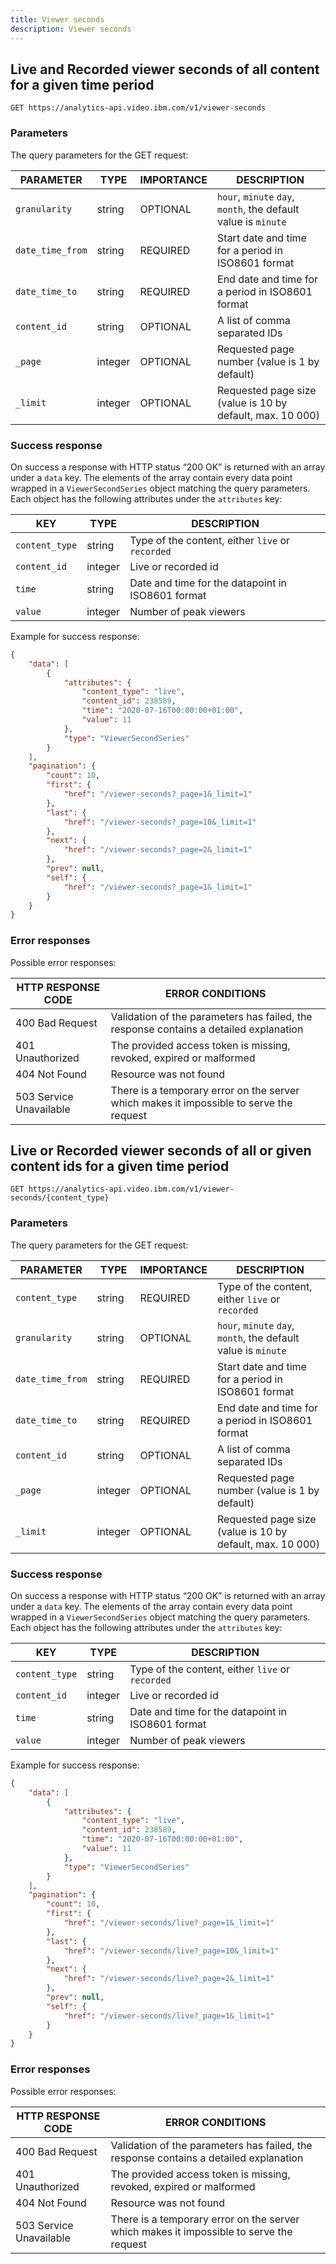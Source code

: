 ```yaml
---
title: Viewer seconds
description: Viewer seconds
---
```


## Live and Recorded viewer seconds of all content for a given time period

```
GET https://analytics-api.video.ibm.com/v1/viewer-seconds
```

### Parameters

The query parameters for the GET request:

| PARAMETER                  | TYPE    | IMPORTANCE | DESCRIPTION                                                                     |
| -------------------------- | ------- | ---------- | ------------------------------------------------------------------------------- |
| `granularity`              | string  | OPTIONAL   | `hour`, `minute` `day`, `month`, the default value is `minute`                  |
| `date_time_from`           | string  | REQUIRED   | Start date and time for a period in ISO8601 format                              |
| `date_time_to`             | string  | REQUIRED   | End date and time for a period in ISO8601 format                                |
| `content_id`               | string  | OPTIONAL   | A list of comma separated IDs                                                   |
| `_page`                    | integer | OPTIONAL   | Requested page number (value is 1 by default)                                   |
| `_limit`                   | integer | OPTIONAL   | Requested page size (value is 10 by default, max. 10 000)                       |

### Success response

On success a response with HTTP status “200 OK” is returned with an array under a `data` key. The elements of the array contain every data point wrapped in a `ViewerSecondSeries` object
matching the query parameters. Each object has the following attributes under the `attributes` key:

| KEY                                 | TYPE    | DESCRIPTION                                            |
| ----------------------------------- | ------- | -------------------------------------------------------|
| `content_type`                      | string  | Type of the content, either `live` or `recorded`       |
| `content_id`                        | integer | Live or recorded id                                    |
| `time`                              | string  | Date and time for the datapoint in ISO8601 format      |
| `value`                             | integer | Number of peak viewers                                 |

Example for success response:

```json
{
    "data": [
        {
            "attributes": {
                "content_type": "live",
                "content_id": 238589,
                "time": "2020-07-16T00:00:00+01:00",
                "value": 11
            },
            "type": "ViewerSecondSeries"
        }
    ],
    "pagination": {
        "count": 10,
        "first": {
            "href": "/viewer-seconds?_page=1&_limit=1"
        },
        "last": {
            "href": "/viewer-seconds?_page=10&_limit=1"
        },
        "next": {
            "href": "/viewer-seconds?_page=2&_limit=1"
        },
        "prev": null,
        "self": {
            "href": "/viewer-seconds?_page=1&_limit=1"
        }
    }
}
```

### Error responses

Possible error responses:

| HTTP RESPONSE CODE      | ERROR CONDITIONS                                                                        |
| ----------------------- | --------------------------------------------------------------------------------------- |
| 400 Bad Request         | Validation of the parameters has failed, the response contains a detailed explanation   |
| 401 Unauthorized        | The provided access token is missing, revoked, expired or malformed                     |
| 404 Not Found           | Resource was not found                                                                  |
| 503 Service Unavailable | There is a temporary error on the server which makes it impossible to serve the request |

## Live or Recorded viewer seconds of all or given content ids for a given time period

```
GET https://analytics-api.video.ibm.com/v1/viewer-seconds/{content_type}
```

### Parameters

The query parameters for the GET request:

| PARAMETER                  | TYPE    | IMPORTANCE | DESCRIPTION                                                                     |
| -------------------------- | ------- | ---------- | ------------------------------------------------------------------------------- |
| `content_type`             | string  | REQUIRED   | Type of the content, either `live` or `recorded`                                |
| `granularity`              | string  | OPTIONAL   | `hour`, `minute` `day`, `month`, the default value is `minute`                  |
| `date_time_from`           | string  | REQUIRED   | Start date and time for a period in ISO8601 format                              |
| `date_time_to`             | string  | REQUIRED   | End date and time for a period in ISO8601 format                                |
| `content_id`               | string  | OPTIONAL   | A list of comma separated IDs                                                   |
| `_page`                    | integer | OPTIONAL   | Requested page number (value is 1 by default)                                   |
| `_limit`                   | integer | OPTIONAL   | Requested page size (value is 10 by default, max. 10 000)                       |

### Success response

On success a response with HTTP status “200 OK” is returned with an array under a `data` key. The elements of the array contain every data point wrapped in a `ViewerSecondSeries` object
matching the query parameters. Each object has the following attributes under the `attributes` key:

| KEY                                 | TYPE    | DESCRIPTION                                                                                                             |
| ----------------------------------- | ------- | -------------------------------------------------------|
| `content_type`                      | string  | Type of the content, either `live` or `recorded`       |
| `content_id`                        | integer | Live or recorded id                                    |
| `time`                              | string  | Date and time for the datapoint in ISO8601 format      |
| `value`                             | integer | Number of peak viewers                                 |

Example for success response:

```json
{
    "data": [
        {
            "attributes": {
                "content_type": "live",
                "content_id": 238589,
                "time": "2020-07-16T00:00:00+01:00",
                "value": 11
            },
            "type": "ViewerSecondSeries"
        }
    ],
    "pagination": {
        "count": 10,
        "first": {
            "href": "/viewer-seconds/live?_page=1&_limit=1"
        },
        "last": {
            "href": "/viewer-seconds/live?_page=10&_limit=1"
        },
        "next": {
            "href": "/viewer-seconds/live?_page=2&_limit=1"
        },
        "prev": null,
        "self": {
            "href": "/viewer-seconds/live?_page=1&_limit=1"
        }
    }
}
```

### Error responses

Possible error responses:

| HTTP RESPONSE CODE      | ERROR CONDITIONS                                                                        |
| ----------------------- | --------------------------------------------------------------------------------------- |
| 400 Bad Request         | Validation of the parameters has failed, the response contains a detailed explanation   |
| 401 Unauthorized        | The provided access token is missing, revoked, expired or malformed                     |
| 404 Not Found           | Resource was not found                                                                  |
| 503 Service Unavailable | There is a temporary error on the server which makes it impossible to serve the request |



